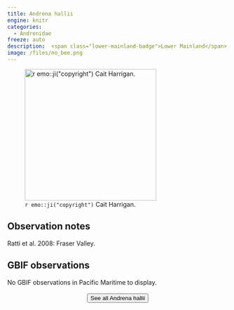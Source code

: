 ```yaml
---
title: Andrena hallii
engine: knitr
categories:
  - Andrenidae
freeze: auto
description:  <span class="lower-mainland-badge">Lower Mainland</span>
image: /files/no_bee.png
---
```

![`r emo::ji("copyright")` Cait Harrigan.](/files/no_bee.png){height=300}

## Observation notes  
Ratti et al. 2008: <span class="hl-place-name">Fraser Valley</span>.

## GBIF observations  
No GBIF observations in Pacific Maritime to display.
<br><br>
<center>


<a href="NA"><button type="button" class="btn btn-secondary">See all Andrena hallii <i class="fa-solid fa-arrow-up-right-from-square"></i> </button></a>
</center>
